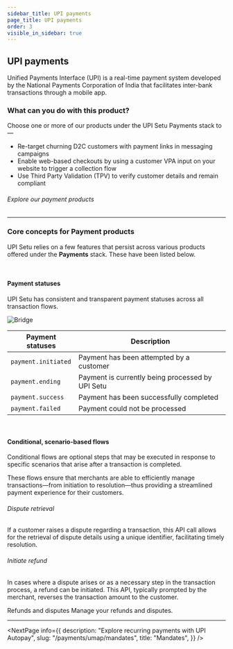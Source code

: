 ```yaml
---
sidebar_title: UPI payments
page_title: UPI payments
order: 3
visible_in_sidebar: true
---
```


## UPI payments

Unified Payments Interface (UPI) is a real-time payment system developed by the National Payments Corporation of India that facilitates inter-bank transactions through a mobile app.

### What can you do with this product?

Choose one or more of our products under the UPI Setu Payments stack to—

- Re-target churning D2C customers with payment links in messaging campaigns
- Enable web-based checkouts by using a customer VPA input on your website to trigger a collection flow
- Use Third Party Validation (TPV) to verify customer details and remain compliant

###### Explore our payment products

<UPI SetuPayments />

<hr class="primary" />

### Core concepts for Payment products

UPI Setu relies on a few features that persist across various products offered under the **Payments** stack. These have been listed below.

<br />

#### Payment statuses

UPI Setu has consistent and transparent payment statuses across all transaction flows.

<img
  src="https://storage.googleapis.com/strapi-assets/latest/Frame_72/Frame_72.png"
  alt="Bridge"
/>

| **Payment statuses** | **Description**                                  |
| -------------------- | ------------------------------------------------ |
| `payment.initiated`  | Payment has been attempted by a customer         |
| `payment.ending`     | Payment is currently being processed by UPI Setu |
| `payment.success`    | Payment has been successfully completed          |
| `payment.failed`     | Payment could not be processed                   |

<br />

#### Conditional, scenario-based flows

Conditional flows are optional steps that may be executed in response to specific scenarios that arise after a transaction is completed.

These flows ensure that merchants are able to efficiently manage transactions—from initiation to resolution—thus providing a streamlined payment experience for their customers.

###### Dispute retrieval

If a customer raises a dispute regarding a transaction, this API call allows for the retrieval of dispute details using a unique identifier, facilitating timely resolution.

###### Initiate refund

In cases where a dispute arises or as a necessary step in the transaction process, a refund can be initiated. This API, typically prompted by the merchant, reverses the transaction amount to the customer.

<Card padding="small" shape="rounded">
  <Link href="/payments/umap/refunds-disputes">
    <Element as="div">
      <Text size="large" weight="600" textColor="blue-90">
        Refunds and disputes
      </Text>
      <Text weight="400">Manage your refunds and disputes.</Text>
    </Element>
  </Link>
</Card>

<hr class="primary" />

<NextPage
  info={{
    description: "Explore recurring payments with UPI Autopay",
    slug: "/payments/umap/mandates",
    title: "Mandates",
  }}
/>

<WasPageHelpful />
